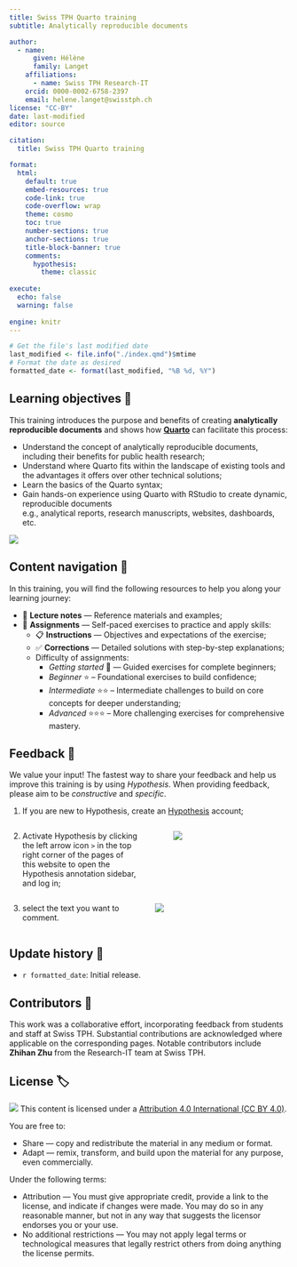 ```yaml
---
title: Swiss TPH Quarto training
subtitle: Analytically reproducible documents

author:
  - name:
      given: Hélène
      family: Langet
    affiliations:
      - name: Swiss TPH Research-IT
    orcid: 0000-0002-6758-2397
    email: helene.langet@swisstph.ch
license: "CC-BY"
date: last-modified
editor: source

citation:
  title: Swiss TPH Quarto training

format:
  html:
    default: true
    embed-resources: true
    code-link: true
    code-overflow: wrap
    theme: cosmo
    toc: true
    number-sections: true
    anchor-sections: true
    title-block-banner: true
    comments:
      hypothesis: 
        theme: classic
    
execute:
  echo: false
  warning: false
  
engine: knitr
---
```


```r
# Get the file's last modified date
last_modified <- file.info("./index.qmd")$mtime
# Format the date as desired
formatted_date <- format(last_modified, "%B %d, %Y")
```

## Learning objectives 🎯

This training introduces the purpose and benefits of creating **analytically reproducible documents** and shows how [**Quarto**](https://quarto.org/) can facilitate this process:

-   Understand the concept of analytically reproducible documents, including their benefits for public health research;
-   Understand where Quarto fits within the landscape of existing tools and the advantages it offers over other technical solutions;
- Learn the basics of the Quarto syntax;
-   Gain hands-on experience using Quarto with RStudio to create dynamic, reproducible documents<br/> e.g., analytical reports, research manuscripts, websites, dashboards, etc.

![](images/clipboard-3954680417.png)

## Content navigation 🧭

In this training, you will find the following resources to help you along your learning journey:

-   📘 **Lecture notes** — Reference materials and examples;
-   📙 **Assignments** — Self-paced exercises to practice and apply skills:
    -   📋 **Instructions** — Objectives and expectations of the exercise;
    -   ✅ **Corrections** — Detailed solutions with step-by-step explanations;
    -   Difficulty of assignments:
        -   *Getting started* 🌱 — Guided exercises for complete beginners;
        -   *Beginner* ⭐ – Foundational exercises to build confidence; 
        -   *Intermediate* ⭐⭐ – Intermediate challenges to build on core concepts for deeper understanding;
        -   *Advanced* ⭐⭐⭐ – More challenging exercises for comprehensive mastery.

## Feedback 💬

We value your input! The fastest way to share your feedback and help us improve this training is by using *Hypothesis*. When providing feedback, please aim to be *constructive* and *specific*.

1.  If you are new to Hypothesis, create an [Hypothesis](https://hypothes.is/signup) account;

::::: columns
::: {.column width="50%"}
2.  Activate Hypothesis by clicking the left arrow icon `>` in the top right corner of the pages of this website to open the Hypothesis annotation sidebar, and log in;
:::
:::{.column width="5%"}
:::
:::{.column width="45%"}
![](images/clipboard-2347634306.png)
:::
::::

::::: columns
::: {.column width="50%"}
3.  select the text you want to comment.
:::
:::{.column width="50%"}
![](images/clipboard-4093132717.png)
:::
::::

## Update history 📜

-   `r formatted_date`: Initial release.

## Contributors 👥

This work was a collaborative effort, incorporating feedback from students and staff at Swiss TPH. Substantial contributions are acknowledged where applicable on the corresponding pages. Notable contributors include **Zhihan Zhu** from the Research-IT team at Swiss TPH.

## License 🏷️

![](https://i.creativecommons.org/l/by/4.0/88x31.png) This content is licensed under a [Attribution 4.0 International (CC BY 4.0)](https://creativecommons.org/licenses/by/4.0/).

You are free to:

-   Share --- copy and redistribute the material in any medium or format.
-   Adapt --- remix, transform, and build upon the material for any purpose, even commercially.

Under the following terms:

-   Attribution --- You must give appropriate credit, provide a link to the license, and indicate if changes were made. You may do so in any reasonable manner, but not in any way that suggests the licensor endorses you or your use.
-   No additional restrictions --- You may not apply legal terms or technological measures that legally restrict others from doing anything the license permits.

